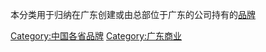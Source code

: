本分类用于归纳在广东创建或由总部位于广东的公司持有的[[品牌|品牌]]

[[Category:中国各省品牌|Category:中国各省品牌]]
[[Category:广东商业|Category:广东商业]]